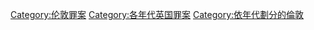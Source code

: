 [[Category:伦敦罪案|Category:伦敦罪案]]
[[Category:各年代英国罪案|Category:各年代英国罪案]]
[[Category:依年代劃分的倫敦|Category:依年代劃分的倫敦]]